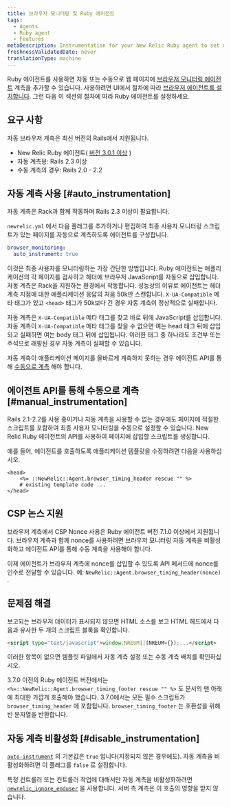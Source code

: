 ```yaml
---
title: 브라우저 모니터링 및 Ruby 에이전트
tags:
  - Agents
  - Ruby agent
  - Features
metaDescription: Instrumentation for your New Relic Ruby agent to set up New Relic browser monitoring.
freshnessValidatedDate: never
translationType: machine
---
```


Ruby 에이전트를 사용하면 자동 또는 수동으로 웹 페이지에 [브라우저 모니터링 에이전트](/docs/browser/new-relic-browser/getting-started/introduction-new-relic-browser) 계측을 추가할 수 있습니다. 사용하려면 <InlinePopover type="browser"/>UI에서 절차에 따라 [브라우저 에이전트를 설치합니다](/docs/browser/new-relic-browser/installation/install-new-relic-browser-agent). 그런 다음 이 섹션의 절차에 따라 Ruby 에이전트를 설정하세요.

## 요구 사항

자동 브라우저 계측은 최신 버전의 Rails에서 지원됩니다.

* New Relic Ruby 에이전트( [버전 3.0.1 이상](/docs/release-notes/agent-release-notes/ruby-release-notes) )
* 자동 계측용: Rails 2.3 이상
* 수동 계측의 경우: Rails 2.0 - 2.2

## 자동 계측 사용 [#auto_instrumentation]

자동 계측은 Rack과 함께 작동하며 Rails 2.3 이상이 필요합니다.

`newrelic.yml` 에서 다음 플래그를 추가하거나 편집하여 최종 사용자 모니터링 스크립트가 있는 페이지를 자동으로 계측하도록 에이전트를 구성합니다.

```yaml
browser_monitoring:
  auto_instrument: true
```

이것은 최종 사용자를 모니터링하는 가장 간단한 방법입니다. Ruby 에이전트는 애플리케이션의 각 페이지를 검사하고 헤더에 브라우저 JavaScript를 자동으로 삽입합니다. 자동 계측은 Rack을 지원하는 환경에서 작동합니다. 성능상의 이유로 에이전트는 헤더 계측 지점에 대한 애플리케이션 응답의 처음 50k만 스캔합니다. `X-UA-Compatible` 메타 태그가 있고 `<head>` 태그가 50k보다 긴 경우 자동 계측이 정상적으로 실패합니다.

자동 계측은 `X-UA-Compatible` 메타 태그를 찾고 바로 뒤에 JavaScript를 삽입합니다. 자동 계측이 `X-UA-Compatible` 메타 태그를 찾을 수 없으면 여는 head 태그 뒤에 삽입되고 실패하면 여는 body 태그 뒤에 삽입됩니다. 이러한 태그 중 하나라도 조건부 또는 주석으로 래핑된 경우 자동 계측이 실패할 수 있습니다.

자동 계측이 애플리케이션 페이지를 올바르게 계측하지 못하는 경우 에이전트 API를 통해 [수동으로 계측](#manual_instrumentation) 해야 합니다.

## 에이전트 API를 통해 수동으로 계측 [#manual_instrumentation]

Rails 2.1-2.2를 사용 중이거나 자동 계측을 사용할 수 없는 경우에도 페이지에 적절한 스크립트를 포함하여 최종 사용자 모니터링을 수동으로 설정할 수 있습니다. New Relic Ruby 에이전트의 API를 사용하여 페이지에 삽입할 스크립트를 생성합니다.

예를 들어, 에이전트를 호출하도록 애플리케이션 템플릿을 수정하려면 다음을 사용하십시오.

```erb
<head>
    <%= ::NewRelic::Agent.browser_timing_header rescue "" %>
    # existing template code ...
</head>
```

## CSP 논스 지원

브라우저 계측에서 CSP Nonce 사용은 Ruby 에이전트 버전 7.1.0 이상에서 지원됩니다. 브라우저 계측과 함께 nonce를 사용하려면 브라우저 모니터링 자동 계측을 비활성화하고 에이전트 API를 통해 수동 계측을 사용해야 합니다.

이제 에이전트가 브라우저 계측에 nonce를 삽입할 수 있도록 API 메서드에 nonce를 인수로 전달할 수 있습니다. 예: `NewRelic::Agent.browser_timing_header(nonce)` .

## 문제점 해결

보고되는 브라우저 데이터가 표시되지 않으면 HTML 소스를 보고 HTML 헤드에서 다음과 유사한 두 개의 스크립트 블록을 확인합니다.

```html
<script type="text/javascript">window.NREUM||(NREUM={});...</script>
```

이러한 항목이 없으면 템플릿 파일에서 자동 계측 설정 또는 수동 계측 배치를 확인하십시오.

3.7.0 이전의 Ruby 에이전트 버전에서는 `<%=::NewRelic::Agent.browser_timing_footer rescue "" %>` 도 문서의 맨 아래에 최대한 가깝게 호출해야 했습니다. 3.7.0에서는 모든 필수 스크립트가 `browser_timing_header` 에 포함됩니다. `browser_timing_footer` 는 호환성을 위해 빈 문자열을 반환합니다.

## 자동 계측 비활성화 [#disable_instrumentation]

[`auto-instrument`](/docs/agents/ruby-agent/configuration/ruby-agent-configuration#browser_monitoring) 의 기본값은 `true` 입니다(지정되지 않은 경우에도). 자동 계측을 비활성화하려면 이 플래그를 `false` 로 설정합니다.

특정 컨트롤러 또는 컨트롤러 작업에 대해서만 자동 계측을 비활성화하려면 [`newrelic_ignore_enduser`](/docs/agents/ruby-agent/installation-configuration/ignoring-specific-transactions#page-load-timing-rum) 을 사용합니다. 서버 측 계측은 이 호출의 영향을 받지 않습니다.
